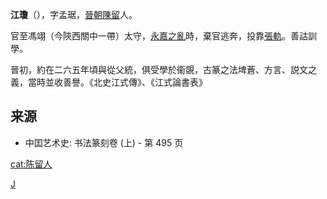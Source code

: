 {{No footnotes|time=2022-01-24T08:56:03+00:00}}
'''江瓊'''（{{bd|?||?||}}），字孟琚，[[晉朝|晉朝]][[陳留|陳留]]人。

官至馮翊（今陝西關中一帶）太守，[[永嘉之亂|永嘉之亂]]時，棄官逃奔，投靠[[張軌|張軌]]。善詁訓學。

晉初，約在二六五年頃與從父統，俱受學於衞覬，古篆之法埤蒼、方言、説文之義，當時並收善譽。《北史江式傳》、《江式論書表》

== 来源 ==
* 中囯艺术史: 书法篆刻卷 (上) - 第 495 页

{{晋朝人物小作品}}
[[Category:晉朝政治人物|J]]
[[cat:陈留人|cat:陈留人]]